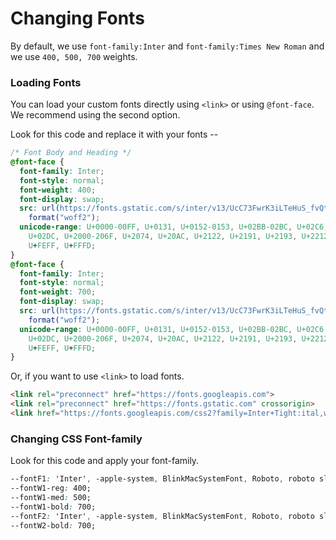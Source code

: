 #  Changing Fonts

By default, we use `font-family:Inter` and `font-family:Times New Roman` and we use `400, 500, 700` weights.

 
<Steps>

### Loading Fonts 

You can load your custom fonts directly using `<link>` or using `@font-face`. We recommend using the second option.

Look for this code and replace it with your fonts --

```css copy
/* Font Body and Heading */
@font-face {
  font-family: Inter;
  font-style: normal;
  font-weight: 400;
  font-display: swap;
  src: url(https://fonts.gstatic.com/s/inter/v13/UcC73FwrK3iLTeHuS_fvQtMwCp50KnMa1ZL7W0Q5nw.woff2)
    format("woff2");
  unicode-range: U+0000-00FF, U+0131, U+0152-0153, U+02BB-02BC, U+02C6, U+02DA,
    U+02DC, U+2000-206F, U+2074, U+20AC, U+2122, U+2191, U+2193, U+2212, U+2215,
    U+FEFF, U+FFFD;
}
@font-face {
  font-family: Inter;
  font-style: normal;
  font-weight: 700;
  font-display: swap;
  src: url(https://fonts.gstatic.com/s/inter/v13/UcC73FwrK3iLTeHuS_fvQtMwCp50KnMa1ZL7W0Q5nw.woff2)
    format("woff2");
  unicode-range: U+0000-00FF, U+0131, U+0152-0153, U+02BB-02BC, U+02C6, U+02DA,
    U+02DC, U+2000-206F, U+2074, U+20AC, U+2122, U+2191, U+2193, U+2212, U+2215,
    U+FEFF, U+FFFD;
}
```

Or, if you want to use `<link>` to load fonts. 

```html copy
<link rel="preconnect" href="https://fonts.googleapis.com">
<link rel="preconnect" href="https://fonts.gstatic.com" crossorigin>
<link href="https://fonts.googleapis.com/css2?family=Inter+Tight:ital,wght@0,400;0,500;0,700;1,400&display=swap" rel="stylesheet">
```

### Changing CSS Font-family 

Look for this code and apply your font-family.

```css copy
--fontF1: 'Inter', -apple-system, BlinkMacSystemFont, Roboto, roboto slab, droid serif, segoe ui, system-ui, Arial, sans-serif;
--fontW1-reg: 400;
--fontW1-med: 500;
--fontW1-bold: 700;
--fontF2: 'Inter', -apple-system, BlinkMacSystemFont, Roboto, roboto slab, droid serif, segoe ui, system-ui, Arial, sans-serif;
--fontW2-bold: 700;
```


</Steps>
